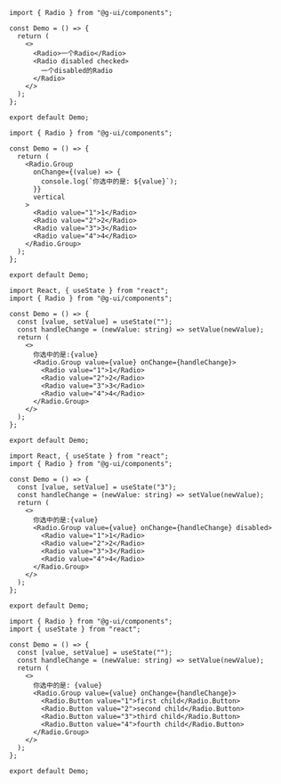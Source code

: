 

<DemoBlock>

<Basic />

```tsx
import { Radio } from "@g-ui/components";

const Demo = () => {
  return (
    <>
      <Radio>一个Radio</Radio>
      <Radio disabled checked>
        一个disabled的Radio
      </Radio>
    </>
  );
};

export default Demo;

```

</DemoBlock>

<DemoBlock>

<Group />

```tsx
import { Radio } from "@g-ui/components";

const Demo = () => {
  return (
    <Radio.Group
      onChange={(value) => {
        console.log(`你选中的是: ${value}`);
      }}
      vertical
    >
      <Radio value="1">1</Radio>
      <Radio value="2">2</Radio>
      <Radio value="3">3</Radio>
      <Radio value="4">4</Radio>
    </Radio.Group>
  );
};

export default Demo;

```

</DemoBlock>

<DemoBlock>

<Controlled />

```tsx
import React, { useState } from "react";
import { Radio } from "@g-ui/components";

const Demo = () => {
  const [value, setValue] = useState("");
  const handleChange = (newValue: string) => setValue(newValue);
  return (
    <>
      你选中的是:{value}
      <Radio.Group value={value} onChange={handleChange}>
        <Radio value="1">1</Radio>
        <Radio value="2">2</Radio>
        <Radio value="3">3</Radio>
        <Radio value="4">4</Radio>
      </Radio.Group>
    </>
  );
};

export default Demo;

```

</DemoBlock>

<DemoBlock>

<Disabled/>

```tsx
import React, { useState } from "react";
import { Radio } from "@g-ui/components";

const Demo = () => {
  const [value, setValue] = useState("3");
  const handleChange = (newValue: string) => setValue(newValue);
  return (
    <>
      你选中的是:{value}
      <Radio.Group value={value} onChange={handleChange} disabled>
        <Radio value="1">1</Radio>
        <Radio value="2">2</Radio>
        <Radio value="3">3</Radio>
        <Radio value="4">4</Radio>
      </Radio.Group>
    </>
  );
};

export default Demo;

```

</DemoBlock>

<DemoBlock>

<GroupButton />

```tsx
import { Radio } from "@g-ui/components";
import { useState } from "react";

const Demo = () => {
  const [value, setValue] = useState("");
  const handleChange = (newValue: string) => setValue(newValue);
  return (
    <>
      你选中的是: {value}
      <Radio.Group value={value} onChange={handleChange}>
        <Radio.Button value="1">first child</Radio.Button>
        <Radio.Button value="2">second child</Radio.Button>
        <Radio.Button value="3">third child</Radio.Button>
        <Radio.Button value="4">fourth child</Radio.Button>
      </Radio.Group>
    </>
  );
};

export default Demo;
```

</DemoBlock>